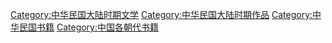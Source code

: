 [[Category:中华民国大陆时期文学|Category:中华民国大陆时期文学]]
[[Category:中华民国大陆时期作品|Category:中华民国大陆时期作品]]
[[Category:中华民国书籍|Category:中华民国书籍]]
[[Category:中国各朝代书籍|Category:中国各朝代书籍]]
